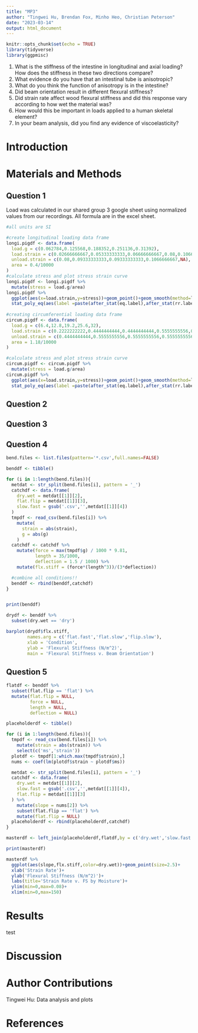 ```yaml
---
title: "MP3"
author: "Tingwei Hu, Brendan Fox, Minho Heo, Christian Peterson"
date: "2023-03-14"
output: html_document
---
```


```r
knitr::opts_chunk$set(echo = TRUE)
library(tidyverse)
library(ggpmisc)
```

1. What is the stiffness of the intestine in longitudinal and axial loading? How does the stiffness in these two directions compare?
2. What evidence do you have that an intestinal tube is anisotropic?
3. What do you think the function of anisotropy is in the intestine?
4. Did beam orientation result in different flexural stiffness?
5. Did strain rate affect wood flexural stiffness and did this response vary according to how wet the material was?
6. How would this be important in loads applied to a human skeletal element?
7. In your beam analysis, did you find any evidence of viscoelasticity?


# Introduction




# Materials and Methods

## Question 1

Load was calculated in our shared group 3 google sheet using normalized values from our recordings. All formula are in the excel sheet.  

```r
#all units are SI

#create longitudinal loading data frame
longi.pigdf <- data.frame(
  load.g = c(0.062784,0.125568,0.188352,0.251136,0.31392),
  load.strain = c(0.02666666667,0.05333333333,0.06666666667,0.08,0.1066666667),
  unload.strain = c(0.08,0.09333333333,0.09333333333,0.1066666667,NA),
  area = 0.4/10000
)
#calculate stress and plot stress strain curve
longi.pigdf <- longi.pigdf %>% 
  mutate(stress = load.g/area)
longi.pigdf %>% 
  ggplot(aes(x=load.strain,y=stress))+geom_point()+geom_smooth(method=lm,se=FALSE)+
  stat_poly_eq(aes(label =paste(after_stat(eq.label),after_stat(rr.label), sep = "*\", \"*")))
  
#creating circumferential loading data frame
circum.pigdf <- data.frame(
  load.g = c(6.4,12.8,19.2,25.6,32),
  load.strain = c(0.2222222222,0.4444444444,0.4444444444,0.5555555556,0.6666666667),
  unload.strain = c(0.4444444444,0.5555555556,0.5555555556,0.5555555556,NA),
  area = 1.18/10000
)

#calculate stress and plot stress strain curve
circum.pigdf <- circum.pigdf %>% 
  mutate(stress = load.g/area)
circum.pigdf %>% 
  ggplot(aes(x=load.strain,y=stress))+geom_point()+geom_smooth(method=lm,se=FALSE)+
  stat_poly_eq(aes(label =paste(after_stat(eq.label),after_stat(rr.label), sep = "*\", \"*")))


```
## Question 2

## Question 3

## Question 4


```r
bend.files <- list.files(pattern='*.csv',full.names=FALSE)

benddf <- tibble()

for (i in 1:length(bend.files)){
  metdat <- str_split(bend.files[i], pattern = '_')
  catchdf <- data.frame(
    dry.wet = metdat[[1]][2],
    flat.flip = metdat[[1]][3],
    slow.fast = gsub('.csv','',metdat[[1]][4])
  )
  tmpdf <- read_csv(bend.files[i]) %>% 
    mutate(
      strain = abs(strain), 
      g = abs(g)
    )
  catchdf <- catchdf %>% 
    mutate(force = max(tmpdf$g) / 1000 * 9.81,
           length = 35/1000,
           deflection = 1.5 / 1000) %>% 
    mutate(flx.stiff = (force*(length^3))/(3*deflection))

  #combine all conditions!!
  benddf <- rbind(benddf,catchdf)
}


print(benddf)

drydf <- benddf %>% 
  subset(dry.wet == 'dry')

barplot(drydf$flx.stiff,
        names.arg = c('flat.fast','flat.slow','flip.slow'),
        xlab = 'Condition',
        ylab = 'Flexural Stiffness (N/m^2)',
        main = 'Flexural Stiffness v. Beam Orientation')
```


## Question 5
```r

flatdf <- benddf %>% 
  subset(flat.flip == 'flat') %>% 
  mutate(flat.flip = NULL,
         force = NULL,
         length = NULL,
         deflection = NULL)

placeholderdf <- tibble()

for (i in 1:length(bend.files)){
  tmpdf <- read_csv(bend.files[i]) %>%
    mutate(strain = abs(strain)) %>%
    select(c('ms','strain'))
  plotdf <- tmpdf[1:which.max(tmpdf$strain),]
  nums <- coef(lm(plotdf$strain ~ plotdf$ms))

  metdat <- str_split(bend.files[i], pattern = '_')
  catchdf <- data.frame(
    dry.wet = metdat[[1]][2],
    slow.fast = gsub('.csv','',metdat[[1]][4]),
    flat.flip = metdat[[1]][3]
  ) %>% 
    mutate(slope = nums[2]) %>% 
    subset(flat.flip == 'flat') %>% 
    mutate(flat.flip = NULL)
  placeholderdf <- rbind(placeholderdf,catchdf)
}

masterdf <- left_join(placeholderdf,flatdf,by = c('dry.wet','slow.fast'))

print(masterdf)

masterdf %>%
  ggplot(aes(slope,flx.stiff,color=dry.wet))+geom_point(size=2.5)+
  xlab('Strain Rate')+
  ylab('Flexural Stiffness (N/m^2)')+
  labs(title='Strain Rate v. FS by Moisture')+
  ylim(min=0,max=0.08)+
  xlim(min=0,max=150)
```


# Results

test

# Discussion



# Author Contributions
Tingwei Hu: Data analysis and plots

# References